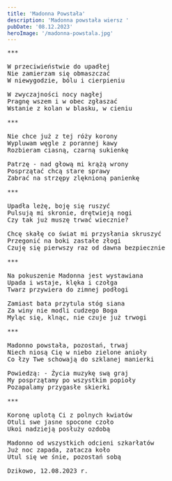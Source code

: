 ```yaml
---
title: 'Madonna Powstała'
description: 'Madonna powstała wiersz '
pubDate: '08.12.2023'
heroImage: '/madonna-powstala.jpg'
---
```

<pre>
***

W przeciwieństwie do upadłej
Nie zamierzam się obmaszczać
W niewygodzie, bólu i cierpieniu

W zwyczajności nocy nagłej
Pragnę wszem i w obec zgłaszać
Wstanie z kolan w blasku, w cieniu

***

Nie chce już z tej róży korony
Wypluwam węgle z porannej kawy
Rozbieram ciasną, czarną sukienkę

Patrzę - nad głową mi krążą wrony
Posprzątać chcą stare sprawy
Zabrać na strzępy zlęknioną panienkę

***

Upadła leżę, boję się ruszyć
Pulsują mi skronie, drętwieją nogi
Czy tak już muszę trwać wiecznie?

Chcę skałę co świat mi przysłania skruszyć
Przegonić na boki zastałe złogi
Czuję się pierwszy raz od dawna bezpiecznie

***

Na pokuszenie Madonna jest wystawiana
Upada i wstaje, klęka i czołga
Twarz przywiera do zimnej podłogi

Zamiast bata przytula stóg siana
Za winy nie modli cudzego Boga
Myląc się, klnąc, nie czuje już trwogi

***

Madonno powstała, pozostań, trwaj
Niech niosą Cię w niebo zielone anioły
Co łzy Twe schowają do szklanej manierki

Powiedzą: - Życia muzykę swą graj
My posprzątamy po wszystkim popioły
Pozapalamy przygasłe skierki

***

Koronę uplotą Ci z polnych kwiatów
Otuli swe jasne spocone czoło
Ukoi nadzieją posłuży ozdobą 

Madonno od wszystkich odcieni szkarłatów
Już noc zapada, zatacza koło
Utul się we śnie, pozostań sobą

Dzikowo, 12.08.2023 r.
</pre>
